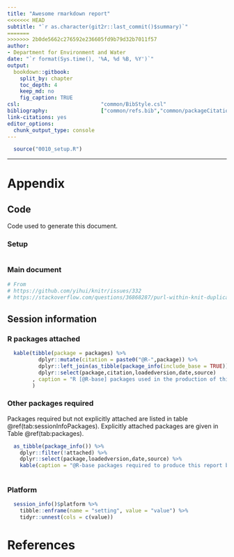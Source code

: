 ```yaml
---
title: "Awesome rmarkdown report"
<<<<<<< HEAD
subtitle: "`r as.character(git2r::last_commit()$summary)`"
=======
>>>>>>> 2b0de5662c276592e236605fd9b79d32b7011f57
author:
- Department for Environment and Water
date: "`r format(Sys.time(), '%A, %d %B, %Y')`"
output:
  bookdown::gitbook:
    split_by: chapter
    toc_depth: 4
    keep_md: no
    fig_caption: TRUE
csl:                          "common/BibStyle.csl"
bibliography:                 ["common/refs.bib","common/packageCitations.bib"]
link-citations: yes
editor_options: 
  chunk_output_type: console
---
```


```r

  source("0010_setup.R")

```


---

# Appendix

## Code

Code used to generate this document.

### Setup

```r
```

### Main document

```r

# From
# https://github.com/yihui/knitr/issues/332
# https://stackoverflow.com/questions/36868287/purl-within-knit-duplicate-label-error

```

## Session information

### R packages attached

```r

  kable(tibble(package = packages) %>%
          dplyr::mutate(citation = paste0("@R-",package)) %>%
          dplyr::left_join(as_tibble(package_info(include_base = TRUE))) %>%
          dplyr::select(package,citation,loadedversion,date,source)
        , caption = "R [@R-base] packages used in the production of this report" 
        )

```

### Other packages required

Packages required but not explicitly attached are listed in table \@ref(tab:sessionInfoPackages). Explicitly attached packages are given in Table \@ref(tab:packages).

```r
  
  as_tibble(package_info()) %>%
    dplyr::filter(!attached) %>%
    dplyr::select(package,loadedversion,date,source) %>%
    kable(caption = "@R-base packages required to produce this report but not explicitly attached")
  
```

### Platform

```r
  
  session_info()$platform %>%
    tibble::enframe(name = "setting", value = "value") %>%
    tidyr::unnest(cols = c(value))

```

# References
